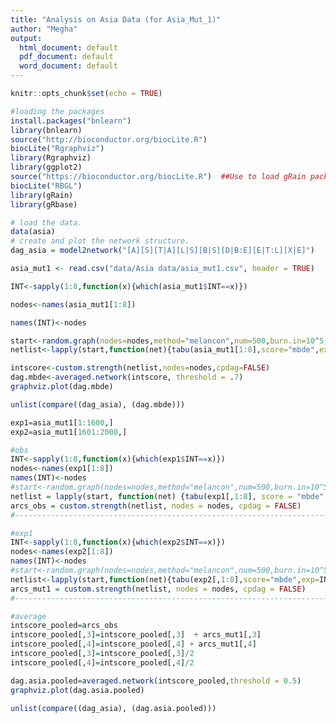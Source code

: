 ```yaml
---
title: "Analysis on Asia Data (for Asia_Mut_1)"
author: "Megha"
output:
  html_document: default
  pdf_document: default
  word_document: default
---
```


```r
knitr::opts_chunk$set(echo = TRUE)
```
```r
#loading the packages
install.packages("bnlearn")
library(bnlearn)
source("http://bioconductor.org/biocLite.R")
biocLite("Rgraphviz")
library(Rgraphviz)
library(ggplot2)
source("https://bioconductor.org/biocLite.R")  ##Use to load gRain package since RBGL is removed from CRAN repository
biocLite("RBGL")
library(gRain) 
library(gRbase)
```

```r
# load the data.
data(asia)
# create and plot the network structure.
dag_asia = model2network("[A][S][T|A][L|S][B|S][D|B:E][E|T:L][X|E]")
```

```r
asia_mut1 <- read.csv("data/Asia data/asia_mut1.csv", header = TRUE)
```

```r
INT<-sapply(1:8,function(x){which(asia_mut1$INT==x)})

nodes<-names(asia_mut1[1:8])

names(INT)<-nodes

start<-random.graph(nodes=nodes,method="melancon",num=500,burn.in=10^5, every=50)
netlist<-lapply(start,function(net){tabu(asia_mut1[1:8],score="mbde",exp=INT,iss=1,start=net,tabu=50)})

intscore<-custom.strength(netlist,nodes=nodes,cpdag=FALSE)
dag.mbde<-averaged.network(intscore, threshold = .7)
graphviz.plot(dag.mbde) 
```
```r
unlist(compare((dag_asia), (dag.mbde)))
```
```r
exp1=asia_mut1[1:1600,]
exp2=asia_mut1[1601:2000,]
```

```r
#obs
INT<-sapply(1:8,function(x){which(exp1$INT==x)})
nodes<-names(exp1[1:8])
names(INT)<-nodes
#start<-random.graph(nodes=nodes,method="melancon",num=500,burn.in=10^5, every=50)
netlist = lapply(start, function(net) {tabu(exp1[,1:8], score = "mbde", exp=INT, iss = 1, start = net, tabu=50) })
arcs_obs = custom.strength(netlist, nodes = nodes, cpdag = FALSE)
#-----------------------------------------------------------------------------------------------------------------

#exp1
INT<-sapply(1:8,function(x){which(exp2$INT==x)})
nodes<-names(exp2[1:8])
names(INT)<-nodes
#start<-random.graph(nodes=nodes,method="melancon",num=500,burn.in=10^5, every=50)
netlist<-lapply(start,function(net){tabu(exp2[,1:8],score="mbde",exp=INT,iss=1,start=net,tabu=50)})
arcs_mut1 = custom.strength(netlist, nodes = nodes, cpdag = FALSE)
#-----------------------------------------------------------------------------------------------------------------
```


```r
#average
intscore_pooled=arcs_obs
intscore_pooled[,3]=intscore_pooled[,3]  + arcs_mut1[,3]
intscore_pooled[,4]=intscore_pooled[,4] + arcs_mut1[,4]
intscore_pooled[,3]=intscore_pooled[,3]/2
intscore_pooled[,4]=intscore_pooled[,4]/2

dag.asia.pooled=averaged.network(intscore_pooled,threshold = 0.5)
graphviz.plot(dag.asia.pooled)
```

```r
unlist(compare((dag_asia), (dag.asia.pooled)))
```